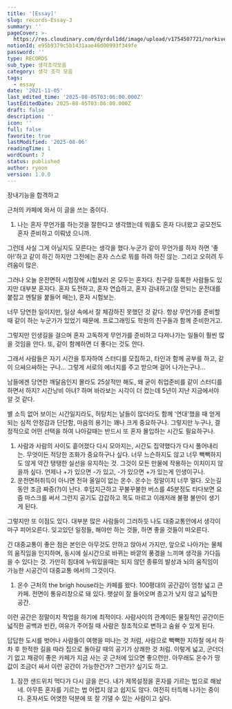 ```yaml
---
title: '[Essay]'
slug: records-Essay-3
summary: ''
pageCover: >-
  https://res.cloudinary.com/dyrdul1dd/image/upload/v1754507721/norkive-notion-images/1754507721390-photo-1538045698727-ac45d4365100.jpg
notionId: e95b9379c5b1431aae46d00993f349fe
password: ''
type: RECORDS
sub_type: 생각조각모음
category: 생각 조각 모음
tags:
  - essay
date: '2021-11-05'
last_edited_time: '2025-08-05T03:06:00.000Z'
lastEditedDate: 2025-08-05T03:06:00.000Z
draft: false
description: ''
icon: ''
full: false
favorite: true
lastModified: '2025-08-06'
readingTime: 1
wordCount: 7
status: published
author: ryoon
version: 1.0.0
---
```


장내기능을 합격하고


근처의 카페에 와서 이 글을 쓰는 중이다.

1. 나는 혼자 무언가를 하는것을 잘한다고 생각했는데 워홀도 혼자 다녀왔고 공모전도 혼자 준비하고 이뤄냈 으니까.

그런데 사실 그게 아닐지도 모른다는 생각을 했다.누군가 같이 무언가를 하자 하면 '좋아!'하고 같이 하긴 하지만 그전에는 혼자 스스로 뭐를 하려 하진 않는. 그리고 오히려 두려움이 많은.

그러나 오늘 운전면허 시험장에 시험보러 온 모두는 혼자다. 친구랑 등록한 사람들도 있지만 대부분 혼자다. 혼자 도전하고, 혼자 연습하고, 혼자 감내하고(잘 안되는 운전대를 붙잡고 멘탈을 붙들어 매는), 혼자 시험보는.

너무 당연한 일이지만, 일상 속에서 잘 체감하진 못했던 것 같다. 항상 무언가를 준비할때 같이 하는 누군가가 있었기 때문에. 프로그래밍도 학원의 친구들과 함께 준비한거고.

그렇지만 인생길을 걸으며 혼자 고독하게 무언가를 준비하고 다져나가는 일들이 훨씬 많을 것임을 안다. 또, 같이 함께하면 더 좋다는 것도 안다.

그래서 사람들은 자기 시간을 투자하여 스터디를 모집하고, 타인과 함께 공부를 하고, 같이 으쌰으쌰하는 구나... 그렇게 서로의 에너지를 주고 받으며 걸어 나가는구나...

남들에겐 당연한 깨달음인지 몰라도 25살적만 해도, 왜 굳이 취업준비를 같이 스터디를 하면서 하지? 시간낭비 아녀? 하며 바라보는 시각이 더 컸는데 5년이 지난 지금에서야 알 것 같다.

별 소득 없어 보이는 시간일지라도, 허탕치는 날들이 많더라도  함께 '연대'했을 때 얻게 되는 심적 안정감과 단단함, 마음의 용기는 꽤나 크게 중요하구나. 그렇지만 누구나, 결정적으로 어떤 선택을 하여 나아갈때는 반드시 또 혼자 몰입하는 시간도 필요하구나.
1. 사람과 사람의 사이도 흩어졌다 다시 모아지는, 시간도 집약했다가 다시 풀어내리는. 무엇이든 적당한 조화가 중요하구나 싶다. 너무 느슨하지도 않고 너무 빽빽하지도 않게 약간 탱탱한 실선을 유지하는 것. 그것이 모든 만물에 작용하는 이치이지 않을까 싶다. 언제나 +가 있으면 -가 있고, -가 있으면 +가 있는게 인생이구나.
1. 운전면허취득이 아니면 전혀 올일이 없는 온수. 온수는 정말이지 너무 멀다. 오는길 동안 조금 짜증(?)이 난다. 후덥지근하고 꾸불꾸불한 버스를 45분정도 타다보면 요즘 마스크를 써서 그런지 공기도 갑갑하고 목도 마르고 이래저래 불평 불만이 생기게 된다.

그렇지만 또 이점도 있다. 대부분 많은 사람들이 그러하듯 나도 대중교통안에서 생각이 마구 피어오른다. 잊고있던 일정들, 해야만 하는 것들, 하면 좋을 것들이 떠오른다.

긴 대중교통이 좋은 점은 본인은 아무것도 안하고 앉아서 가지만, 앞으로 나아가는 물체의 움직임을 인지하며, 동시에 실시간으로 바뀌는 바깥의 풍경을 느끼며 생각을 가다듬을 수 있다는 것. 가만히 침대에 누워있을때는 되지 않던 종류의 발상과 뇌의 움직임이 가능한 시공간이 대중교통 에서의 그것이다.
1. 온수 근처의 the brigh house라는 카페를 왔다. 100평대의 공간감이 엄청 넓고 큰 카페. 전면이 통유리창으로 돼 있다. 햇살이 잘 들어오며 층고가 낮지 않고 넓직한 공간.

이런 공간은 정말이지 작업을 하기에 최적이다. 사람사이의 관계이든 물질적인 공간이든 넓직한 공백과 빈칸, 여유가 주어질 때 사람은 창조적으로 변하고 숨쉴 수 있게 된다.

답답한 도시를 벗어나 사람들이 여행을 떠나는 것 처럼, 사람으로 빽빽한 지하철 에서 하차 후 한적한 길을 따라 집으로 돌아갈 때의 공기가 상쾌한 것 처럼. 이렇게 넓고, 군더더기 없고 채광이 좋은 카페가 지금 사는 곳 근처에 있으면 좋으련만. 아무래도 온수가 땅값이 조금더 싸서 이런 공간이 가능한건가? 그런가? 싶기도 하고.
1. 잠깐 샌드위치 먹다가 다시 글을 쓴다. 내가 제목설정을 혼자를 기르는 법으로 해놨네. 아무튼 혼자를 기르는 법 어렵지 않고 쉽지도 않다. 여전히 터득해 나가는 중이다. 혼자서도 어엿한 덕분에 또 잘 기댈 수 있는 사람이고 싶다.
